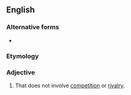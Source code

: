 {{also|non-competitive}}
==English==

===Alternative forms===
* {{l|en|non-competitive}}

===Etymology===
{{prefix|en|non|competitive}}

===Adjective===
{{en-adj|-}}

# That does not involve [[competition]] or [[rivalry]].